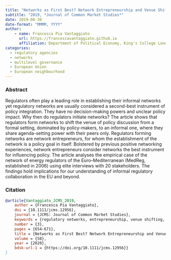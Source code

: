 ```yaml
---
title: "Networks as First Best? Network Entrepreneurship and Venue Shifting in the Establishment of the Network of Euro–Mediterranean Energy Regulators" 
subtitle: "2019, *Journal of Common Market Studies*"
date: 2019-08-30
date-format: "MMMM, YYYY"
author:
    - name: Francesca Pia Vantaggiato
      url: https://francescavantaggiato.github.io
      affiliation: Department of Political Economy, King's College London (UK)
categories: 
  - regulatory agencies
  - networks
  - multilevel governance
  - European Union
  - European neighbourhood
---
```


### Abstract

Regulators often play a leading role in establishing their informal networks yet regulatory networks are usually considered a second-best instrument of policy integration. They have no decision-making powers and unclear policy impact. Why then do regulators initiate networks? The article shows that regulators form networks to shift the venue of policy discussion from a formal setting, dominated by policy-makers, to an informal one, where they share agenda-setting power with their peers only. Regulators forming networks are network entrepreneurs, for whom the establishment of the network is a policy goal in itself. Bolstered by previous positive networking experiences, network entrepreneurs consider networks the best instrument for influencing policy. The article analyses the empirical case of the network of energy regulators of the Euro--Mediterranean (MedReg, established in 2006) using elite interviews with 20 stakeholders. The findings hold implications for our understanding of informal regulatory collaboration in the EU and beyond.

### Citation

``` bibtex
@article{Vantaggiato_JCMS_2019,
    author = {Francesca Pia Vantaggiato},
    doi = {10.1111/jcms.12956},
    journal = {JCMS: Journal of Common Market Studies},
    keywords = {regulatory networks, entrepreneurship, venue shifting, informal governance, energy},
    number = {3},
    pages = {654-671},
    title = {Networks as First Best? Network Entrepreneurship and Venue Shifting in the Establishment of the Network of {Euro--Mediterranean} Energy Regulators},
    volume = {58},
    year = {2020},
    bdsk-url-1 = {https://doi.org/10.1111/jcms.12956}}
}
```
